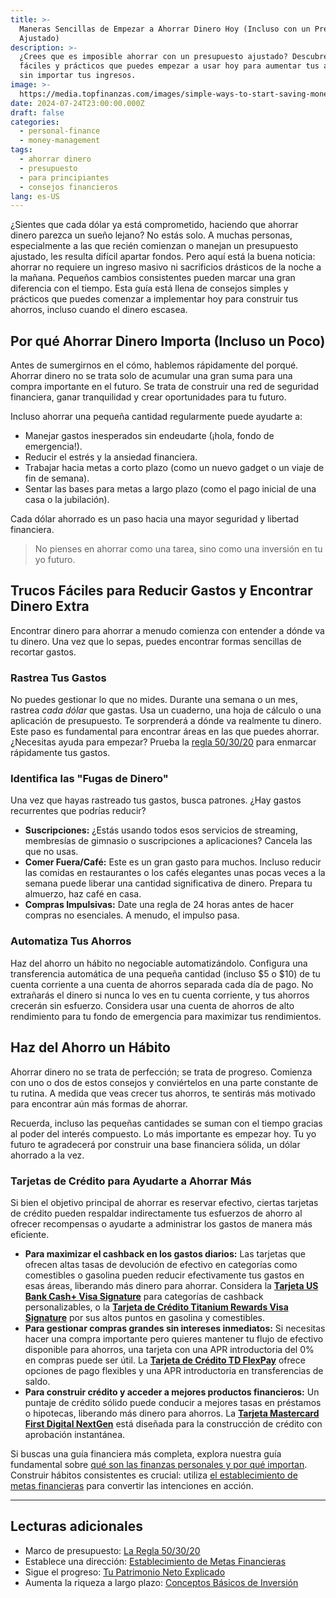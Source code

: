```yaml
---
title: >-
  Maneras Sencillas de Empezar a Ahorrar Dinero Hoy (Incluso con un Presupuesto
  Ajustado)
description: >-
  ¿Crees que es imposible ahorrar con un presupuesto ajustado? Descubre consejos
  fáciles y prácticos que puedes empezar a usar hoy para aumentar tus ahorros,
  sin importar tus ingresos.
image: >-
  https://media.topfinanzas.com/images/simple-ways-to-start-saving-money-today-even-on-a-tight-budget.webp
date: 2024-07-24T23:00:00.000Z
draft: false
categories:
  - personal-finance
  - money-management
tags:
  - ahorrar dinero
  - presupuesto
  - para principiantes
  - consejos financieros
lang: es-US
---
```


¿Sientes que cada dólar ya está comprometido, haciendo que ahorrar dinero parezca un sueño lejano? No estás solo. A muchas personas, especialmente a las que recién comienzan o manejan un presupuesto ajustado, les resulta difícil apartar fondos. Pero aquí está la buena noticia: ahorrar no requiere un ingreso masivo ni sacrificios drásticos de la noche a la mañana. Pequeños cambios consistentes pueden marcar una gran diferencia con el tiempo. Esta guía está llena de consejos simples y prácticos que puedes comenzar a implementar hoy para construir tus ahorros, incluso cuando el dinero escasea.

## Por qué Ahorrar Dinero Importa (Incluso un Poco)

Antes de sumergirnos en el cómo, hablemos rápidamente del porqué. Ahorrar dinero no se trata solo de acumular una gran suma para una compra importante en el futuro. Se trata de construir una red de seguridad financiera, ganar tranquilidad y crear oportunidades para tu futuro.

Incluso ahorrar una pequeña cantidad regularmente puede ayudarte a:

- Manejar gastos inesperados sin endeudarte (¡hola, fondo de emergencia!).
- Reducir el estrés y la ansiedad financiera.
- Trabajar hacia metas a corto plazo (como un nuevo gadget o un viaje de fin de semana).
- Sentar las bases para metas a largo plazo (como el pago inicial de una casa o la jubilación).

Cada dólar ahorrado es un paso hacia una mayor seguridad y libertad financiera.

> No pienses en ahorrar como una tarea, sino como una inversión en tu yo futuro.

## Trucos Fáciles para Reducir Gastos y Encontrar Dinero Extra

Encontrar dinero para ahorrar a menudo comienza con entender a dónde va tu dinero. Una vez que lo sepas, puedes encontrar formas sencillas de recortar gastos.

### Rastrea Tus Gastos

No puedes gestionar lo que no mides. Durante una semana o un mes, rastrea _cada dólar_ que gastas. Usa un cuaderno, una hoja de cálculo o una aplicación de presupuesto. Te sorprenderá a dónde va realmente tu dinero. Este paso es fundamental para encontrar áreas en las que puedes ahorrar. ¿Necesitas ayuda para empezar? Prueba la [regla 50/30/20](/finanzas-personales/la-regla-503020-explicada-un-presupuesto-sencillo-que-realmente-funciona) para enmarcar rápidamente tus gastos.

### Identifica las "Fugas de Dinero"

Una vez que hayas rastreado tus gastos, busca patrones. ¿Hay gastos recurrentes que podrías reducir?

- **Suscripciones:** ¿Estás usando todos esos servicios de streaming, membresías de gimnasio o suscripciones a aplicaciones? Cancela las que no usas.
- **Comer Fuera/Café:** Este es un gran gasto para muchos. Incluso reducir las comidas en restaurantes o los cafés elegantes unas pocas veces a la semana puede liberar una cantidad significativa de dinero. Prepara tu almuerzo, haz café en casa.
- **Compras Impulsivas:** Date una regla de 24 horas antes de hacer compras no esenciales. A menudo, el impulso pasa.

### Automatiza Tus Ahorros

Haz del ahorro un hábito no negociable automatizándolo. Configura una transferencia automática de una pequeña cantidad (incluso $5 o $10) de tu cuenta corriente a una cuenta de ahorros separada cada día de pago. No extrañarás el dinero si nunca lo ves en tu cuenta corriente, y tus ahorros crecerán sin esfuerzo. Considera usar una cuenta de ahorros de alto rendimiento para tu fondo de emergencia para maximizar tus rendimientos.

## Haz del Ahorro un Hábito

Ahorrar dinero no se trata de perfección; se trata de progreso. Comienza con uno o dos de estos consejos y conviértelos en una parte constante de tu rutina. A medida que veas crecer tus ahorros, te sentirás más motivado para encontrar aún más formas de ahorrar.

Recuerda, incluso las pequeñas cantidades se suman con el tiempo gracias al poder del interés compuesto. Lo más importante es empezar hoy. Tu yo futuro te agradecerá por construir una base financiera sólida, un dólar ahorrado a la vez.

<AdZone id="us_site_4" />

### Tarjetas de Crédito para Ayudarte a Ahorrar Más

Si bien el objetivo principal de ahorrar es reservar efectivo, ciertas tarjetas de crédito pueden respaldar indirectamente tus esfuerzos de ahorro al ofrecer recompensas o ayudarte a administrar los gastos de manera más eficiente.

- **Para maximizar el cashback en los gastos diarios:** Las tarjetas que ofrecen altas tasas de devolución de efectivo en categorías como comestibles o gasolina pueden reducir efectivamente tus gastos en esas áreas, liberando más dinero para ahorrar. Considera la [**Tarjeta US Bank Cash+ Visa Signature**](/soluciones-financieras/beneficios-de-la-tarjeta-us-bank-cash-visa-signature-cashback-personalizable) para categorías de cashback personalizables, o la [**Tarjeta de Crédito Titanium Rewards Visa Signature**](/soluciones-financieras/beneficios-de-la-tarjeta-de-credito-titanium-rewards-visa-signature) por sus altos puntos en gasolina y comestibles.
- **Para gestionar compras grandes sin intereses inmediatos:** Si necesitas hacer una compra importante pero quieres mantener tu flujo de efectivo disponible para ahorros, una tarjeta con una APR introductoria del 0% en compras puede ser útil. La [**Tarjeta de Crédito TD FlexPay**](/soluciones-financieras/beneficios-de-la-tarjeta-de-credito-td-flexpay-desbloquea-flexibilidad-financiera) ofrece opciones de pago flexibles y una APR introductoria en transferencias de saldo.
- **Para construir crédito y acceder a mejores productos financieros:** Un puntaje de crédito sólido puede conducir a mejores tasas en préstamos o hipotecas, liberando más dinero para ahorros. La [**Tarjeta Mastercard First Digital NextGen**](/soluciones-financieras/beneficios-de-la-tarjeta-de-credito-first-digital-nextgen-mastercard) está diseñada para la construcción de crédito con aprobación instantánea.

Si buscas una guía financiera más completa, explora nuestra guía fundamental sobre [qué son las finanzas personales y por qué importan](/finanzas-personales/que-son-las-finanzas-personales-y-por-que-importan). Construir hábitos consistentes es crucial: utiliza [el establecimiento de metas financieras](/finanzas-personales/estableciendo-metas-financieras-una-guia-para-principiantes-para-planificar-tu-futuro) para convertir las intenciones en acción.

---

## Lecturas adicionales

- Marco de presupuesto: [La Regla 50/30/20](/finanzas-personales/la-regla-503020-explicada-un-presupuesto-sencillo-que-realmente-funciona)
- Establece una dirección: [Establecimiento de Metas Financieras](/finanzas-personales/estableciendo-metas-financieras-una-guia-para-principiantes-para-planificar-tu-futuro)
- Sigue el progreso: [Tu Patrimonio Neto Explicado](/finanzas-personales/tu-patrimonio-neto-explicado-que-es-y-como-calcularlo)
- Aumenta la riqueza a largo plazo: [Conceptos Básicos de Inversión](/finanzas-personales/los-conceptos-basicos-de-la-inversion-como-empezar-sin-ser-un-experto)
